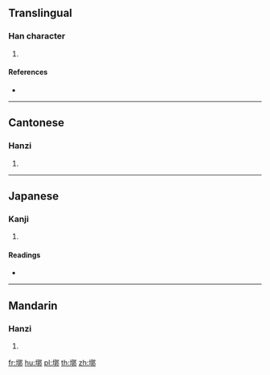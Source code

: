 {{character info/new}}
==Translingual==

===Han character===
{{Han char|rn=32|rad=土|as=11|sn=14|four=47127|canj=GYDL|ids=⿰土郭}}

# {{defn|Han|rs=土11}}

====References====
* {{Han ref|kx=0238.060|dkj=05425|dj=0476.130|hdz=10473.170|uh=588E|ud=22670|bh=E162|bd=57698}}

----

==Cantonese==

===Hanzi===
{{yue-hanzi|jyut=[[gwok3]]|y=gwok3}}

# {{defn|lang=yue|sort=土11}}

----

==Japanese==

===Kanji===
{{ja-kanji|grade=|rs=土11}}

# {{defn|lang=ja|sort=土11}}

====Readings====
* {{ja-readings|on=[[かく]] (kaku)|kun=[[くるわ]] (kuruwa)}}

----

==Mandarin==

===Hanzi===
{{cmn-hanzi|pin=[[guō]] ([[guo1]]), [[guò]] ([[guo4]])|wg=kuo<sup>1</sup>, kuo<sup>4</sup>}}

# {{defn|lang=cmn|sort=土11}}

[[fr:墎]]
[[hu:墎]]
[[pl:墎]]
[[th:墎]]
[[zh:墎]]